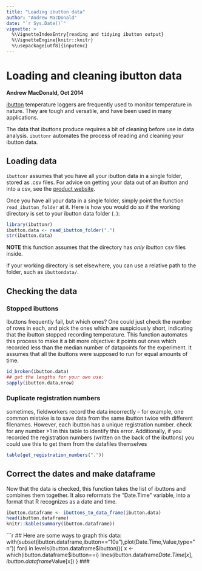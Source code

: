 ```yaml
---
title: "Loading ibutton data"
author: "Andrew MacDonald"
date: "`r Sys.Date()`"
vignette: >
  %\VignetteIndexEntry{reading and tidying ibutton output}
  %\VignetteEngine{knitr::knitr}
  %\usepackage[utf8]{inputenc}
---
```


# Loading and cleaning ibutton data
**Andrew MacDonald, Oct 2014**

[ibutton](http://en.wikipedia.org/wiki/1-Wire) temperature loggers are frequently used to monitor temperature in nature.  They are tough and versatile, and have been used in many applications.

The data that ibuttons produce requires a bit of cleaning before use in data analysis. `ibuttonr` automates the process of reading and cleaning your ibutton data.

## Loading data

`ibuttonr` assumes that you have all your ibutton data in a single folder, stored as .csv files. For advice on getting your data out of an ibutton and into a csv, see the [product website](http://www.maximintegrated.com/en/app-notes/index.mvp/id/3358).  

Once you have all your data in a single folder, simply point the function `read_ibutton_folder` at it.  Here is how you would do so if the working directory is set to your ibutton data folder (`.`):

```r
library(ibuttonr)
ibutton.data <- read_ibutton_folder(".")
str(ibutton.data)
```

**NOTE** this function assumes that the directory has *only* ibutton csv files inside. 

if your working directory is set elsewhere, you can use a relative path to the folder, such as `ibuttondata/`.

## Checking the data

### Stopped ibuttons

Ibuttons frequently fail, but which ones? 
One could just check the number of rows in each, and pick
the ones which are suspiciously short, indicating that the ibutton stopped
recording temperature. This function automates this process to make it a bit
more objective: it points out ones which recorded less than the median number
of datapoints for the experiment. It assumes that all the ibuttons were
supposed to run for equal amounts of time.
```{reval=FALSE}

id_broken(ibutton.data)
## get the lengths for your own use:
sapply(ibutton.data,nrow)
```

### Duplicate registration numbers
sometimes, fieldworkers record the data incorrectly -- for example, one
common mistake is to save data from the same ibutton twice with different
filenames. However, each ibutton has a unique registration number. check
for any number >1 in this table to identify this error. Additionally, if you
recorded the registration numbers (written on the back of the ibuttons) you
could use this to get them from the datafiles themselves
```r

table(get_registration_numbers("."))

```

## Correct the dates and make dataframe
Now that the data is checked, this function takes the list of ibuttons and
combines them together. It also reformats the "Date.Time" variable, into a
format that R recognizes as a date and time.

```r
ibutton.dataframe <- ibuttons_to_data_frame(ibutton.data)
head(ibutton.dataframe)
knitr::kable(summary(ibutton.dataframe))
```

```r
## Here are some ways to graph this data:
with(subset(ibutton.dataframe,ibutton=="10a"),plot(Date.Time,Value,type="n"))
for(i in levels(ibutton.dataframe$ibutton)){
x <- which(ibutton.dataframe$ibutton==i)
lines(ibutton.dataframe$Date.Time[x],ibutton.dataframe$Value[x])
}
###